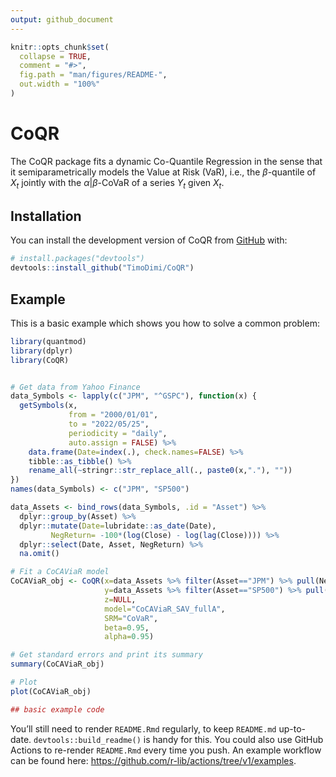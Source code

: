 ```yaml
---
output: github_document
---
```


<!-- README.md is generated from README.Rmd. Please edit that file -->

```r
knitr::opts_chunk$set(
  collapse = TRUE,
  comment = "#>",
  fig.path = "man/figures/README-",
  out.width = "100%"
)
```

# CoQR

<!-- badges: start -->
<!-- badges: end -->

The CoQR package fits a dynamic Co-Quantile Regression in the sense that it semiparametrically models the Value at Risk (VaR), i.e., the $\beta$-quantile of $X_t$ jointly with the $\alpha|\beta$-CoVaR of a series $Y_t$ given $X_t$.

## Installation

You can install the development version of CoQR from [GitHub](https://github.com/) with:

``` r
# install.packages("devtools")
devtools::install_github("TimoDimi/CoQR")
```

## Example

This is a basic example which shows you how to solve a common problem:

```r
library(quantmod)
library(dplyr)
library(CoQR)


# Get data from Yahoo Finance
data_Symbols <- lapply(c("JPM", "^GSPC"), function(x) {
  getSymbols(x,
             from = "2000/01/01",
             to = "2022/05/25",
             periodicity = "daily",
             auto.assign = FALSE) %>%
    data.frame(Date=index(.), check.names=FALSE) %>%
    tibble::as_tibble() %>%
    rename_all(~stringr::str_replace_all(., paste0(x,"."), ""))
})
names(data_Symbols) <- c("JPM", "SP500")

data_Assets <- bind_rows(data_Symbols, .id = "Asset") %>%
  dplyr::group_by(Asset) %>%
  dplyr::mutate(Date=lubridate::as_date(Date),
         NegReturn= -100*(log(Close) - log(lag(Close)))) %>%
  dplyr::select(Date, Asset, NegReturn) %>%
  na.omit()

# Fit a CoCAViaR model
CoCAViaR_obj <- CoQR(x=data_Assets %>% filter(Asset=="JPM") %>% pull(NegReturn),
                     y=data_Assets %>% filter(Asset=="SP500") %>% pull(NegReturn),
                     z=NULL, 
                     model="CoCAViaR_SAV_fullA", 
                     SRM="CoVaR", 
                     beta=0.95, 
                     alpha=0.95)

# Get standard errors and print its summary
summary(CoCAViaR_obj)

# Plot
plot(CoCAViaR_obj)

## basic example code
```


You'll still need to render `README.Rmd` regularly, to keep `README.md` up-to-date. `devtools::build_readme()` is handy for this. You could also use GitHub Actions to re-render `README.Rmd` every time you push. An example workflow can be found here: <https://github.com/r-lib/actions/tree/v1/examples>.

